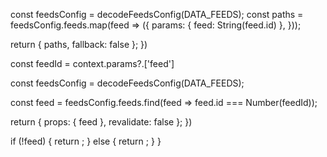 


  const feedsConfig = decodeFeedsConfig(DATA_FEEDS);
  const paths = feedsConfig.feeds.map(feed => ({
    params: { feed: String(feed.id) },
  }));

return { paths, fallback: false };
})

  const feedId = context.params?.['feed']

const feedsConfig = decodeFeedsConfig(DATA_FEEDS);

const feed = feedsConfig.feeds.find(feed => feed.id === Number(feedId));

return { props: { feed }, revalidate: false };
})

  if (!feed) {
    return <Error404 />;
  } else {
    return <DataFeedPage feed={feed} />;
  }
}
